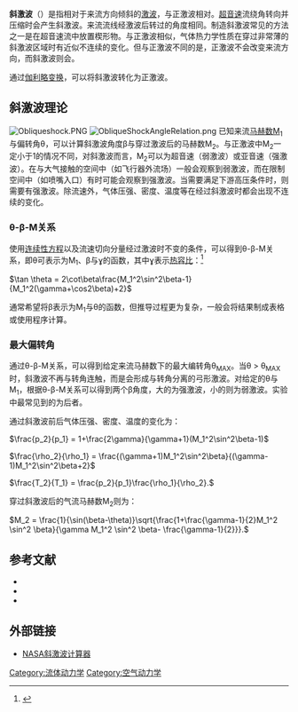 {{noteTA
|G1=Aero
}}

'''斜激波'''（{{lang-en|oblique shock}}）是指相对于来流方向倾斜的[[激波|激波]]，与正激波相对。[[超音速|超音速]]流绕角转向并压缩时会产生斜激波。来流流线经激波后转过的角度相同。制造斜激波常见的方法之一是在超音速流中放置楔形物。与正激波相似，气体热力学性质在穿过非常薄的斜激波区域时有近似不连续的变化。但与正激波不同的是，正激波不会改变来流方向，而斜激波则会。

通过[[伽利略变换|伽利略变换]]，可以将斜激波转化为正激波。

== 斜激波理论 ==
[[File:Obliqueshock.PNG|thumb]]
[[File:ObliqueShockAngleRelation.png|thumb]]
已知来流[[马赫数|马赫数]]M<sub>1</sub>与偏转角θ，可以计算斜激波角度β与穿过激波后的马赫数M<sub>2</sub>。与正激波中M<sub>2</sub>一定小于1的情况不同，对斜激波而言，M<sub>2</sub>可以为超音速（弱激波）或亚音速（强激波）。在与大气接触的空间中（如飞行器外流场）一般会观察到弱激波，而在限制空间中（如喷嘴入口）有时可能会观察到强激波。当需要满足下游高压条件时，则需要有强激波。除流速外，气体压强、密度、温度等在经过斜激波时都会出现不连续的变化。

=== θ-β-M关系 ===
使用[[连续性方程|连续性方程]]以及流速切向分量经过激波时不变的条件，可以得到θ-β-M关系，即θ可表示为M<sub>1</sub>、β与ɣ的函数，其中ɣ表示[[热容比|热容比]]：<ref>{{cite web |url=http://www.aerostudents.com/files/aerodynamicsC/obliqueShockWaves.pdf |title=存档副本 |accessdate=2013-01-01 |deadurl=yes |archiveurl=https://web.archive.org/web/20121021100737/http://www.aerostudents.com/files/aerodynamicsC/obliqueShockWaves.pdf |archivedate=2012-10-21 }}</ref>

<math>\tan \theta =
 2\cot\beta\frac{M_1^2\sin^2\beta-1}{M_1^2(\gamma+\cos2\beta)+2}</math>

通常希望将β表示为M<sub>1</sub>与θ的函数，但推导过程更为复杂，一般会将结果制成表格或使用程序计算。

=== 最大偏转角 ===
通过θ-β-M关系，可以得到给定来流马赫数下的最大编转角θ<sub>MAX</sub>。当θ > θ<sub>MAX</sub>时，斜激波不再与转角连触，而是会形成与转角分离的弓形激波。对给定的θ与M<sub>1</sub>，根据θ-β-M关系可以得到两个β角度，大的为强激波，小的则为弱激波。实验中最常见到的为后者。

通过斜激波前后气体压强、密度、温度的变化为：

<math>\frac{p_2}{p_1} =
 1+\frac{2\gamma}{\gamma+1}(M_1^2\sin^2\beta-1)</math>

<math>\frac{\rho_2}{\rho_1} =
 \frac{(\gamma+1)M_1^2\sin^2\beta}{(\gamma-1)M_1^2\sin^2\beta+2}</math>

<math>\frac{T_2}{T_1} =
 \frac{p_2}{p_1}\frac{\rho_1}{\rho_2}.</math>

穿过斜激波后的气流马赫数M<sub>2</sub>则为：

<math>M_2 =
 \frac{1}{\sin(\beta-\theta)}\sqrt{\frac{1+\frac{\gamma-1}{2}M_1^2 \sin^2 \beta}{\gamma M_1^2 \sin^2 \beta- \frac{\gamma-1}{2}}}.</math>

== 参考文献 ==
{{Reflist}}
* {{cite book
  | last = Liepmann | first = Hans W.  |author2=Roshko, A.
  | title = Elements of Gasdynamics    | origyear = 1957
  | publisher = [[Dover_Publications|Dover Publications]] | year = 2001
  | isbn = 0-486-41963-0 }}
* {{cite book
  | last = Anderson | first = John D. Jr.
  | title = Fundamentals of Aerodynamics | origyear = 1984 | edition = 3rd
  | publisher = [[McGraw-Hill|McGraw-Hill Science/Engineering/Math]] |date=January 2001
  | isbn = 0-07-237335-0 }}
* {{cite book
  | last = Shapiro | first = Ascher H.
  | title = The Dynamics and Thermodynamics of Compressible Fluid Flow, Volume 1 | year = 1953
  | publisher = [[Ronald_Press|Ronald Press]]
  | isbn = 978-0-471-06691-0 }}

== 外部链接 ==
* [https://web.archive.org/web/20110718150939/http://www.grc.nasa.gov/WWW/K-12/airplane/oblique.html NASA斜激波计算器]

[[Category:流体动力学|Category:流体动力学]]
[[Category:空气动力学|Category:空气动力学]]